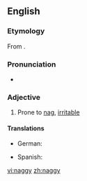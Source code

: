 ==English==

===Etymology===
From {{suffix|nag|y|lang=en}}.

===Pronunciation===
* {{IPA|/ˈnæɡiː/|lang=en}}

===Adjective===
{{en-adj|er}}

# Prone to [[nag]], [[irritable]]

====Translations====
{{trans-top|Prone to nag}}
* German: {{t|de|nörglerisch}}
{{trans-mid}}
* Spanish: {{t|es|regodeón}}
{{trans-bottom}}

[[vi:naggy]]
[[zh:naggy]]
